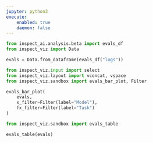 ```yaml
---
jupyter: python3
execute: 
    enabled: true
    daemon: false
---
```


```python
from inspect_ai.analysis.beta import evals_df
from inspect_viz import Data

evals = Data.from_dataframe(evals_df("logs"))
```

```python
from inspect_viz.input import select
from inspect_viz.layout import vconcat, vspace
from inspect_viz.sandbox import evals_bar_plot, Filter

evals_bar_plot(
    evals, 
    x_filter=Filter(label="Model"), 
    fx_filter=Filter(label="Task")
)
```

```python
from inspect_viz.sandbox import evals_table

evals_table(evals)
```

